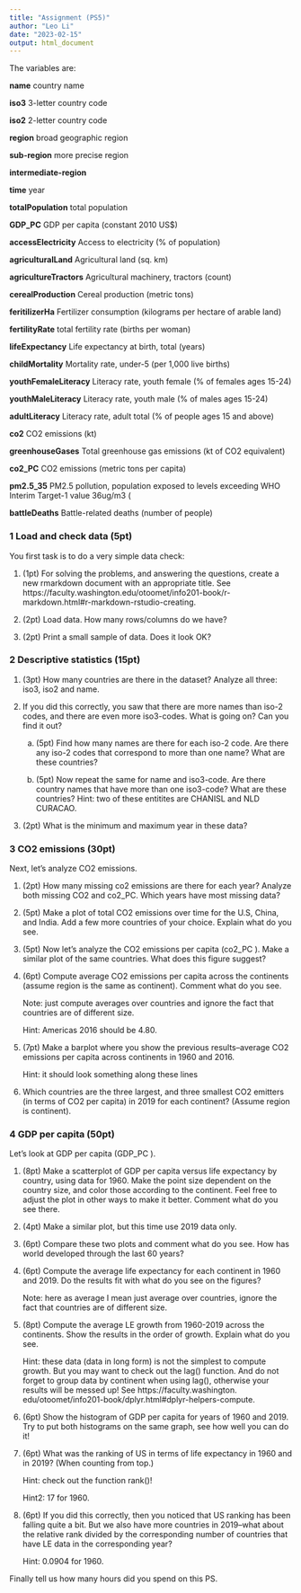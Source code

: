 ```yaml
---
title: "Assignment (PS5)"
author: "Leo Li"
date: "2023-02-15"
output: html_document
---
```


The variables are:

**name** country name

**iso3** 3-letter country code

**iso2** 2-letter country code

**region** broad geographic region

**sub-region** more precise region

**intermediate-region**

**time** year

**totalPopulation** total population

**GDP_PC** GDP per capita (constant 2010 US$)

**accessElectricity** Access to electricity (% of population)

**agriculturalLand** Agricultural land (sq. km)

**agricultureTractors** Agricultural machinery, tractors (count)

**cerealProduction** Cereal production (metric tons)

**feritilizerHa** Fertilizer consumption (kilograms per hectare of arable land)

**fertilityRate** total fertility rate (births per woman)

**lifeExpectancy** Life expectancy at birth, total (years)

**childMortality** Mortality rate, under-5 (per 1,000 live births)

**youthFemaleLiteracy** Literacy rate, youth female (% of females ages 15-24)

**youthMaleLiteracy** Literacy rate, youth male (% of males ages 15-24)

**adultLiteracy** Literacy rate, adult total (% of people ages 15 and above)

**co2** CO2 emissions (kt)

**greenhouseGases** Total greenhouse gas emissions (kt of CO2 equivalent)

**co2_PC** CO2 emissions (metric tons per capita)

**pm2.5_35** PM2.5 pollution, population exposed to levels exceeding WHO Interim Target-1 value 36ug/m3 (

**battleDeaths** Battle-related deaths (number of people)

### 1 Load and check data (5pt)

You first task is to do a very simple data check:

1. (1pt) For solving the problems, and answering the questions, create a new rmarkdown document with an appropriate title. 
See https://faculty.washington.edu/otoomet/info201-book/r-markdown.html#r-markdown-rstudio-creating.


2. (2pt) Load data. How many rows/columns do we have?


3. (2pt) Print a small sample of data. Does it look OK?


### 2 Descriptive statistics (15pt)

1. (3pt) How many countries are there in the dataset? Analyze all three: iso3, iso2 and name.


2. If you did this correctly, you saw that there are more names than iso-2 codes, and there are even more iso3-codes. What is going on? Can you find it out?


    (a) (5pt) Find how many names are there for each iso-2 code. Are there any iso-2 codes that correspond to more than one name? What are these countries?


    (b) (5pt) Now repeat the same for name and iso3-code. Are there country names that have more than one iso3-code? What are these countries? Hint: two of these entitites are CHANISL and NLD CURACAO.


3. (2pt) What is the minimum and maximum year in these data?


### 3 CO2 emissions (30pt)

Next, let’s analyze CO2 emissions.

1. (2pt) How many missing co2 emissions are there for each year? Analyze both missing CO2 and co2_PC. Which years have most missing data?


2. (5pt) Make a plot of total CO2 emissions over time for the U.S, China, and India. Add a few more countries of your choice. Explain what do you see.


3. (5pt) Now let’s analyze the CO2 emissions per capita (co2_PC ). Make a similar plot of the same countries. What does this figure suggest?


4. (6pt) Compute average CO2 emissions per capita across the continents (assume region is the same as continent). Comment what do you see.

    Note: just compute averages over countries and ignore the fact that countries are of different size. 

    Hint: Americas 2016 should be 4.80.



5. (7pt) Make a barplot where you show the previous results–average CO2 emissions per capita across continents in 1960 and 2016. 

    Hint: it should look something along these lines


6. Which countries are the three largest, and three smallest CO2 emitters (in terms of CO2 per capita) in 2019 for each continent? (Assume region is continent).



### 4 GDP per capita (50pt)

Let’s look at GDP per capita (GDP_PC ).

1. (8pt) Make a scatterplot of GDP per capita versus life expectancy by country, using data for 1960. Make the point size dependent on the country size, and color those according to the continent. Feel free to adjust the plot in other ways to make it better. Comment what do you see there.


2. (4pt) Make a similar plot, but this time use 2019 data only.


3. (6pt) Compare these two plots and comment what do you see. How has world developed
through the last 60 years?


4. (6pt) Compute the average life expectancy for each continent in 1960 and 2019. Do the results fit with what do you see on the figures?

    Note: here as average I mean just average over countries, ignore the fact that countries are of different size.



5. (8pt) Compute the average LE growth from 1960-2019 across the continents. Show the results in the order of growth. Explain what do you see.

    Hint: these data (data in long form) is not the simplest to compute growth. But you may want to check out the lag() function. And do not forget to group data by continent when using lag(), otherwise your results will be messed up! See https://faculty.washington. edu/otoomet/info201-book/dplyr.html#dplyr-helpers-compute.



6. (6pt) Show the histogram of GDP per capita for years of 1960 and 2019. Try to put both histograms on the same graph, see how well you can do it!


7. (6pt) What was the ranking of US in terms of life expectancy in 1960 and in 2019? (When counting from top.)

    Hint: check out the function rank()!

    Hint2: 17 for 1960.



8. (6pt) If you did this correctly, then you noticed that US ranking has been falling quite a bit. But we also have more countries in 2019–what about the relative rank divided by the corresponding number of countries that have LE data in the corresponding year?

    Hint: 0.0904 for 1960.



Finally tell us how many hours did you spend on this PS.